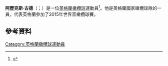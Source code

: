 '''阿歷克斯·古德'''（{{lang-en|Alex Goode}}；{{bd|1988年|5月7日}}）是一位[[英格蘭|英格蘭]][[橄欖球|橄欖球]]運動員<ref>{{cite web
 |url         = http://www.saracens.com/news/article.php?id=2869
 |title       = Academy Class of 2006
 |publisher   = Saracens Official Website
 |date        = 23 August 2006
 |accessdate  = 7 January 2014
 |deadurl     = yes
 |archiveurl  = https://web.archive.org/web/20061030200046/http://www.saracens.com/news/article.php?id=2869
 |archivedate =2006-10-30}}</ref>。他是英格蘭國家橄欖球隊的一員，代表英格蘭參加了2015年世界盃橄欖球賽。
==參考資料==
{{Reflist}}
[[Category:英格蘭橄欖球運動員|Category:英格蘭橄欖球運動員]]